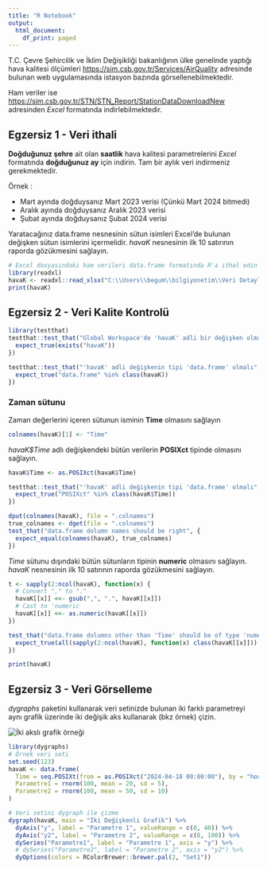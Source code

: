 ```yaml
---
title: "R Notebook"
output:
  html_document:
    df_print: paged
---
```


T.C. Çevre Şehircilik ve İklim Değişikliği bakanlığının ülke genelinde yaptığı hava kalitesi
ölçümleri [https://sim.csb.gov.tr/Services/AirQuality](https://sim.csb.gov.tr/Services/AirQuality) adresinde bulunan web uygulamasında istasyon bazında görsellenebilmektedir. 

Ham veriler ise [https://sim.csb.gov.tr/STN/STN_Report/StationDataDownloadNew](https://sim.csb.gov.tr/STN/STN_Report/StationDataDownloadNew) adresinden *Excel* formatında indirlebilmektedir. 

## Egzersiz 1 - Veri ithali

**Doğduğunuz şehre** ait olan **saatlik** hava kalitesi parametrelerini *Excel* formatında **doğduğunuz ay** için indirin. Tam bir aylık veri indirmeniz gerekmektedir.

Örnek :

- Mart ayında doğduysanız Mart 2023 verisi (Çünkü Mart 2024 bitmedi)
- Aralık ayında doğduysanız Aralık 2023 verisi
- Şubat ayında doğduysanız Şubat 2024 verisi

Yaratacağınız data.frame nesnesinin sütun isimleri Excel'de bulunan değişken sütun isimlerini içermelidir. *havaK* nesnesinin ilk 10 satırının raporda gözükmesini sağlayın.

```r
# Excel dosyasındaki ham verileri data.frame formatında R'a ithal edin
library(readxl)
havaK <- readxl::read_xlsx("C:\\Users\\begum\\bilgiyonetim\\Veri Detaylari18.04.2024 01_37_50.xlsx", skip = 1)
print(havaK)
```


## Egzersiz 2 - Veri Kalite Kontrolü

```r
library(testthat)
testthat::test_that("Global Workspace'de 'havaK' adli bir değişken olmalı", {
  expect_true(exists("havaK"))
})

testthat::test_that("'havaK' adli değişkenin tipi 'data.frame' olmalı", {
  expect_true("data.frame" %in% class(havaK))
})
```

### Zaman sütunu
Zaman değerlerini içeren sütunun isminin **Time** olmasını sağlayın
```r
colnames(havaK)[1] <- "Time"
```


*havaK$Time* adlı değişkendeki bütün verilerin **POSIXct** tipinde olmasını sağlayın. 

```r
havaK$Time <- as.POSIXct(havaK$Time)

testthat::test_that("'havaK' adli değişkenin tipi 'data.frame' olmalı", {
  expect_true("POSIXct" %in% class(havaK$Time))
})  

dput(colnames(havaK), file = ".colnames")
true_colnames <- dget(file = ".colnames")
test_that("data.frame dolumn names should be right", {
  expect_equal(colnames(havaK), true_colnames)
})
```





*Time* sütunu dışındaki bütün sütunların tipinin **numeric** olmasını sağlayın. *havaK* nesnesinin ilk 10 satırının raporda gözükmesini sağlayın.
```r
t <- sapply(2:ncol(havaK), function(x) {
  # Convert "," to "."
  havaK[[x]] <<- gsub(",", ".", havaK[[x]])
  # Cast to 'numeric
  havaK[[x]] <<- as.numeric(havaK[[x]])
})
```

```r
test_that("data.frame dolumns other than 'Time' should be of type 'numeric'", {
  expect_true(all(sapply(2:ncol(havaK), function(x) class(havaK[[x]])) == "numeric"))
})

```

```r
print(havaK)
```



## Egzersiz 3 - Veri Görselleme
*dygraphs* paketini kullanarak veri setinizde bulunan iki farklı parametreyi aynı grafik üzerinde iki değişik aks kullanarak (bkz örnek) çizin.

![](graphic_example.png "İki akslı grafik örneği")


```r
library(dygraphs)
# Örnek veri seti
set.seed(123)
havaK <- data.frame(
  Time = seq.POSIXt(from = as.POSIXct("2024-04-18 00:00:00"), by = "hour", length.out = 100),
  Parametre1 = rnorm(100, mean = 20, sd = 5),
  Parametre2 = rnorm(100, mean = 50, sd = 10)
)

# Veri setini dygraph ile çizme
dygraph(havaK, main = "İki Değişkenli Grafik") %>%
  dyAxis("y", label = "Parametre 1", valueRange = c(0, 40)) %>%
  dyAxis("y2", label = "Parametre 2", valueRange = c(0, 100)) %>%
  dySeries("Parametre1", label = "Parametre 1", axis = "y") %>%
  # dySeries("Parametre2", label = "Parametre 2", axis = "y2") %>%
  dyOptions(colors = RColorBrewer::brewer.pal(2, "Set1"))
```


